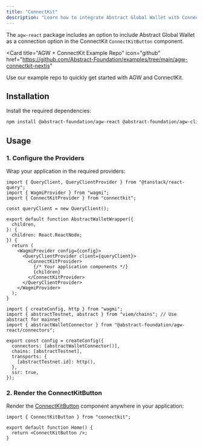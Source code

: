 ```yaml
---
title: "ConnectKit"
description: "Learn how to integrate Abstract Global Wallet with ConnectKit."
---
```


The `agw-react` package includes an option to include Abstract Global Wallet as a connection option in the ConnectKit `ConnectKitButton` component.

<Card
  title="AGW + ConnectKit Example Repo"
  icon="github"
  href="https://github.com/Abstract-Foundation/examples/tree/main/agw-connectkit-nextjs"
>
  Use our example repo to quickly get started with AGW and ConnectKit.
</Card>

## Installation

Install the required dependencies:

```bash
npm install @abstract-foundation/agw-react @abstract-foundation/agw-client wagmi viem connectkit @tanstack/react-query @rainbow-me/rainbowkit
```

## Usage

### 1. Configure the Providers

Wrap your application in the required providers:

<CodeGroup>

```tsx Providers
import { QueryClient, QueryClientProvider } from "@tanstack/react-query";
import { WagmiProvider } from "wagmi";
import { ConnectKitProvider } from "connectkit";

const queryClient = new QueryClient();

export default function AbstractWalletWrapper({
  children,
}: {
  children: React.ReactNode;
}) {
  return (
    <WagmiProvider config={config}>
      <QueryClientProvider client={queryClient}>
        <ConnectKitProvider>
          {/* Your application components */}
          {children}
        </ConnectKitProvider>
      </QueryClientProvider>
    </WagmiProvider>
  );
}
```

```tsx Wagmi Config
import { createConfig, http } from "wagmi";
import { abstractTestnet, abstract } from "viem/chains"; // Use abstract for mainnet
import { abstractWalletConnector } from "@abstract-foundation/agw-react/connectors";

export const config = createConfig({
  connectors: [abstractWalletConnector()],
  chains: [abstractTestnet],
  transports: {
    [abstractTestnet.id]: http(),
  },
  ssr: true,
});
```

</CodeGroup>

### 2. Render the ConnectKitButton

Render the [ConnectKitButton](https://docs.family.co/connectkit/connect-button) component anywhere in your application:

```tsx
import { ConnectKitButton } from "connectkit";

export default function Home() {
  return <ConnectKitButton />;
}
```
